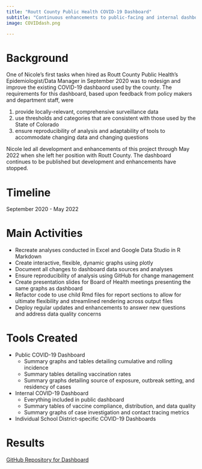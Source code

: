 ```yaml
---
title: "Routt County Public Health COVID-19 Dashboard"
subtitle: "Continuous enhancements to public-facing and internal dashboards to communicate COVID-19 surveillance information"
image: COVIDdash.png

---
```


# Background  

One of Nicole's first tasks when hired as Routt County Public Health's Epidemiologist/Data Manager in September 2020 was to redesign and improve the existing COVID-19 dashbaord used by the county. The requirements for this dashboard, based upon feedback from policy makers and department staff, were  

1. provide locally-relevant, comprehensive surveillance data  
2. use thresholds and categories that are consistent with those used by the State of Colorado  
3. ensure reproducibility of analysis and adaptability of tools to accommodate changing data and changing questions   

Nicole led all development and enhancements of this project through May 2022 when she left her position with Routt County. The dashboard continues to be published but development and enhancements have stopped.  

# Timeline  

September 2020 - May 2022

# Main Activities  

* Recreate analyses conducted in Excel and Google Data Studio in R Markdown 
* Create interactive, flexible, dynamic graphs using plotly  
* Document all changes to dashboard data sources and analyses  
* Ensure reproducibility of analysis using GitHub for change management  
* Create presentation slides for Board of Health meetings presenting the same graphs as dashboard  
* Refactor code to use child Rmd files for report sections to allow for ultimate flexibility and streamlined rendering across output files    
* Deploy regular updates and enhancements to answer new questions and address data quality concerns  

# Tools Created  

* Public COVID-19 Dashboard  
  + Summary graphs and tables detailing cumulative and rolling incidence  
  + Summary tables detailing vaccination rates  
  + Summary graphs detailing source of exposure, outbreak setting, and residency of cases
* Internal COVID-19 Dashboard  
  + Everything included in public dashboard
  + Summary tables of vaccine compliance, distribution, and data quality  
  + Summary graphs of case investigation and contact tracing metrics  
* Individual School District-specific COVID-19 Dashboards  

# Results  

[GitHub Repository for Dashboard](https://github.com/nmhharty/COVID-Dashboard)